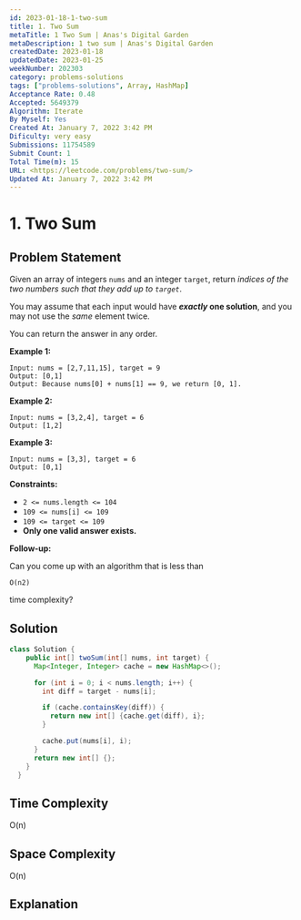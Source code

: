 ```yaml
---
id: 2023-01-18-1-two-sum
title: 1. Two Sum
metaTitle: 1 Two Sum | Anas's Digital Garden
metaDescription: 1 two sum | Anas's Digital Garden
createdDate: 2023-01-18
updatedDate: 2023-01-25
weekNumber: 202303
category: problems-solutions
tags: ["problems-solutions", Array, HashMap]
Acceptance Rate: 0.48
Accepted: 5649379
Algorithm: Iterate
By Myself: Yes
Created At: January 7, 2022 3:42 PM
Dificulty: very easy
Submissions: 11754589
Submit Count: 1
Total Time(m): 15
URL: <https://leetcode.com/problems/two-sum/>
Updated At: January 7, 2022 3:42 PM
---
```


# 1. Two Sum

## Problem Statement

Given an array of integers `nums` and an integer `target`, return *indices of the two numbers such that they add up to `target`*.

You may assume that each input would have ***exactly* one solution**, and you may not use the *same* element twice.

You can return the answer in any order.

**Example 1:**

```
Input: nums = [2,7,11,15], target = 9
Output: [0,1]
Output: Because nums[0] + nums[1] == 9, we return [0, 1].

```

**Example 2:**

```
Input: nums = [3,2,4], target = 6
Output: [1,2]

```

**Example 3:**

```
Input: nums = [3,3], target = 6
Output: [0,1]

```

**Constraints:**

- `2 <= nums.length <= 104`
- `109 <= nums[i] <= 109`
- `109 <= target <= 109`
- **Only one valid answer exists.**

**Follow-up:**

Can you come up with an algorithm that is less than

```
O(n2)
```

time complexity?

## Solution

```java
class Solution {
    public int[] twoSum(int[] nums, int target) {
      Map<Integer, Integer> cache = new HashMap<>();

      for (int i = 0; i < nums.length; i++) {
        int diff = target - nums[i];

        if (cache.containsKey(diff)) {
          return new int[] {cache.get(diff), i};
        }

        cache.put(nums[i], i);
      }
      return new int[] {};
    }
  }
```

## Time Complexity

O(n)

## Space Complexity

O(n)

## Explanation
